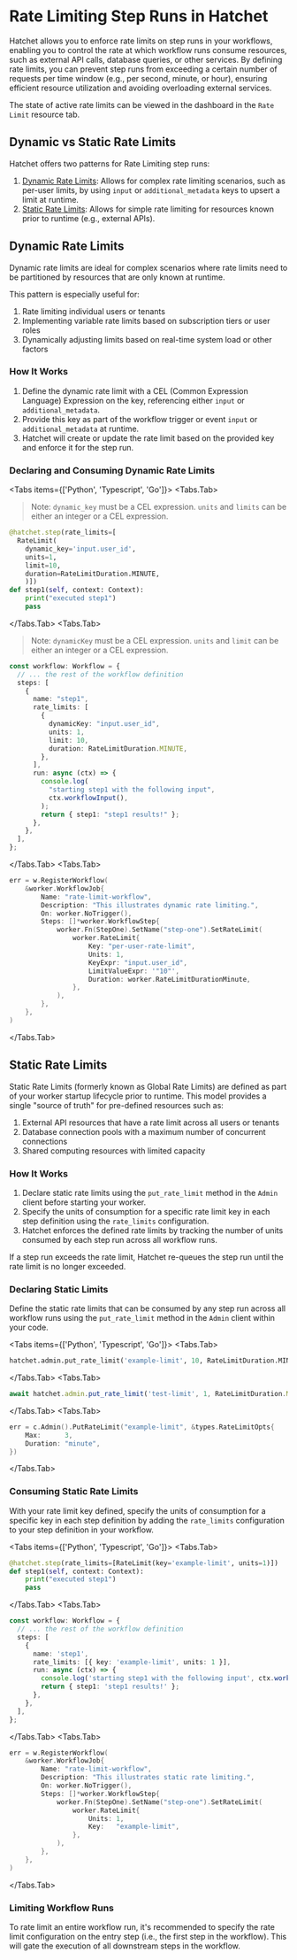 
# Rate Limiting Step Runs in Hatchet

Hatchet allows you to enforce rate limits on step runs in your workflows, enabling you to control the rate at which workflow runs consume resources, such as external API calls, database queries, or other services. By defining rate limits, you can prevent step runs from exceeding a certain number of requests per time window (e.g., per second, minute, or hour), ensuring efficient resource utilization and avoiding overloading external services.

The state of active rate limits can be viewed in the dashboard in the `Rate Limit` resource tab.

## Dynamic vs Static Rate Limits

Hatchet offers two patterns for Rate Limiting step runs:

1. [Dynamic Rate Limits](#dynamic-rate-limits): Allows for complex rate limiting scenarios, such as per-user limits, by using `input` or `additional_metadata` keys to upsert a limit at runtime.
2. [Static Rate Limits](#static-rate-limits): Allows for simple rate limiting for resources known prior to runtime (e.g., external APIs).

## Dynamic Rate Limits

Dynamic rate limits are ideal for complex scenarios where rate limits need to be partitioned by resources that are only known at runtime.

This pattern is especially useful for:

1. Rate limiting individual users or tenants
2. Implementing variable rate limits based on subscription tiers or user roles
3. Dynamically adjusting limits based on real-time system load or other factors

### How It Works

1. Define the dynamic rate limit with a CEL (Common Expression Language) Expression on the key, referencing either `input` or `additional_metadata`.
2. Provide this key as part of the workflow trigger or event `input` or `additional_metadata` at runtime.
3. Hatchet will create or update the rate limit based on the provided key and enforce it for the step run.

### Declaring and Consuming Dynamic Rate Limits

<Tabs items={['Python', 'Typescript', 'Go']}>
  <Tabs.Tab>
> Note: `dynamic_key` must be a CEL expression. `units` and `limits` can be either an integer or a CEL expression.

```python
@hatchet.step(rate_limits=[
  RateLimit(
    dynamic_key='input.user_id',
    units=1,
    limit=10,
    duration=RateLimitDuration.MINUTE,
    )])
def step1(self, context: Context):
    print("executed step1")
    pass
```

  </Tabs.Tab>
  <Tabs.Tab>
> Note: `dynamicKey` must be a CEL expression. `units` and `limit` can be either an integer or a CEL expression.

```typescript
const workflow: Workflow = {
  // ... the rest of the workflow definition
  steps: [
    {
      name: "step1",
      rate_limits: [
        {
          dynamicKey: "input.user_id",
          units: 1,
          limit: 10,
          duration: RateLimitDuration.MINUTE,
        },
      ],
      run: async (ctx) => {
        console.log(
          "starting step1 with the following input",
          ctx.workflowInput(),
        );
        return { step1: "step1 results!" };
      },
    },
  ],
};
```

  </Tabs.Tab>
  <Tabs.Tab>
```go
err = w.RegisterWorkflow(
    &worker.WorkflowJob{
        Name: "rate-limit-workflow",
        Description: "This illustrates dynamic rate limiting.",
        On: worker.NoTrigger(),
        Steps: []*worker.WorkflowStep{
            worker.Fn(StepOne).SetName("step-one").SetRateLimit(
                worker.RateLimit{
                    Key: "per-user-rate-limit",
                    Units: 1,
                    KeyExpr: "input.user_id",
                    LimitValueExpr: '"10"',
                    Duration: worker.RateLimitDurationMinute,
                },
            ),
        },
    },
)
```
  </Tabs.Tab>
</Tabs>

## Static Rate Limits

Static Rate Limits (formerly known as Global Rate Limits) are defined as part of your worker startup lifecycle prior to runtime. This model provides a single "source of truth" for pre-defined resources such as:

1. External API resources that have a rate limit across all users or tenants
2. Database connection pools with a maximum number of concurrent connections
3. Shared computing resources with limited capacity

### How It Works

1. Declare static rate limits using the `put_rate_limit` method in the `Admin` client before starting your worker.
2. Specify the units of consumption for a specific rate limit key in each step definition using the `rate_limits` configuration.
3. Hatchet enforces the defined rate limits by tracking the number of units consumed by each step run across all workflow runs.

If a step run exceeds the rate limit, Hatchet re-queues the step run until the rate limit is no longer exceeded.

### Declaring Static Limits

Define the static rate limits that can be consumed by any step run across all workflow runs using the `put_rate_limit` method in the `Admin` client within your code.

<Tabs items={['Python', 'Typescript', 'Go']}>
  <Tabs.Tab>
```python
hatchet.admin.put_rate_limit('example-limit', 10, RateLimitDuration.MINUTE)
```
  </Tabs.Tab>
  <Tabs.Tab>
```typescript
await hatchet.admin.put_rate_limit('test-limit', 1, RateLimitDuration.MINUTE);
```
  </Tabs.Tab>
  <Tabs.Tab>
```go
err = c.Admin().PutRateLimit("example-limit", &types.RateLimitOpts{
    Max:      3,
    Duration: "minute",
})
```
  </Tabs.Tab>
</Tabs>

### Consuming Static Rate Limits

With your rate limit key defined, specify the units of consumption for a specific key in each step definition by adding the `rate_limits` configuration to your step definition in your workflow.

<Tabs items={['Python', 'Typescript', 'Go']}>
  <Tabs.Tab>
```python
@hatchet.step(rate_limits=[RateLimit(key='example-limit', units=1)])
def step1(self, context: Context):
    print("executed step1")
    pass
```
  </Tabs.Tab>
  <Tabs.Tab>
```typescript
const workflow: Workflow = {
  // ... the rest of the workflow definition
  steps: [
    {
      name: 'step1',
      rate_limits: [{ key: 'example-limit', units: 1 }],
      run: async (ctx) => {
        console.log('starting step1 with the following input', ctx.workflowInput());
        return { step1: 'step1 results!' };
      },
    },
  ],
};
```
  </Tabs.Tab>
  <Tabs.Tab>
```go
err = w.RegisterWorkflow(
    &worker.WorkflowJob{
        Name: "rate-limit-workflow",
        Description: "This illustrates static rate limiting.",
        On: worker.NoTrigger(),
        Steps: []*worker.WorkflowStep{
            worker.Fn(StepOne).SetName("step-one").SetRateLimit(
                worker.RateLimit{
                    Units: 1,
                    Key:   "example-limit",
                },
            ),
        },
    },
)
```
  </Tabs.Tab>
</Tabs>

### Limiting Workflow Runs

To rate limit an entire workflow run, it's recommended to specify the rate limit configuration on the entry step (i.e., the first step in the workflow). This will gate the execution of all downstream steps in the workflow.
